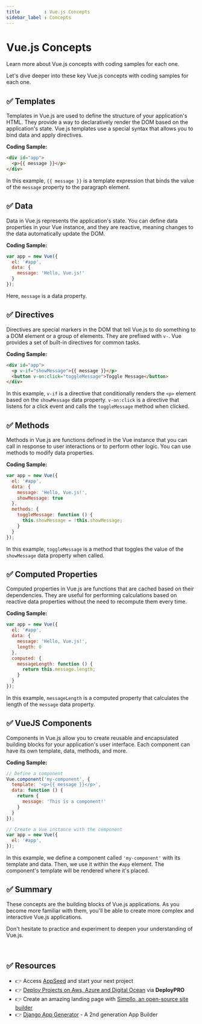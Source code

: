 ```yaml
---
title         : Vue.js Concepts
sidebar_label : Concepts
---
```


# Vue.js Concepts

<SubHeading>Learn more about Vue.js concepts with coding samples for each one.</SubHeading>

Let's dive deeper into these key Vue.js concepts with coding samples for each one.

## ✅ Templates

Templates in Vue.js are used to define the structure of your application's HTML. 
They provide a way to declaratively render the DOM based on the application's state. Vue.js templates use a special syntax that allows you to bind data and apply directives.

**Coding Sample:**

```html
<div id="app">
  <p>{{ message }}</p>
</div>
```

In this example, `{{ message }}` is a template expression that binds the value of the `message` property to the paragraph element.

## ✅ Data

Data in Vue.js represents the application's state. You can define data properties in your Vue instance, and they are reactive, meaning changes to the data automatically update the DOM.

**Coding Sample:**

```javascript
var app = new Vue({
  el: '#app',
  data: {
    message: 'Hello, Vue.js!'
  }
});
```

Here, `message` is a data property.

## ✅ Directives

Directives are special markers in the DOM that tell Vue.js to do something to a DOM element or a group of elements. They are prefixed with `v-`. Vue provides a set of built-in directives for common tasks.

**Coding Sample:**

```html
<div id="app">
  <p v-if="showMessage">{{ message }}</p>
  <button v-on:click="toggleMessage">Toggle Message</button>
</div>
```

In this example, `v-if` is a directive that conditionally renders the `<p>` element based on the `showMessage` data property. `v-on:click` is a directive that listens 
for a click event and calls the `toggleMessage` method when clicked.

## ✅ Methods

Methods in Vue.js are functions defined in the Vue instance that you can call in response to user interactions or to perform other logic. You can use methods to modify data properties.

**Coding Sample:**

```javascript
var app = new Vue({
  el: '#app',
  data: {
    message: 'Hello, Vue.js!',
    showMessage: true
  },
  methods: {
    toggleMessage: function () {
      this.showMessage = !this.showMessage;
    }
  }
});
```

In this example, `toggleMessage` is a method that toggles the value of the `showMessage` data property when called.

## ✅ Computed Properties

Computed properties in Vue.js are functions that are cached based on their dependencies. They are useful for performing calculations based on reactive data properties without the need to recompute them every time.

**Coding Sample:**

```javascript
var app = new Vue({
  el: '#app',
  data: {
    message: 'Hello, Vue.js!',
    length: 0
  },
  computed: {
    messageLength: function () {
      return this.message.length;
    }
  }
});
```

In this example, `messageLength` is a computed property that calculates the length of the `message` data property.

## ✅ VueJS Components

Components in Vue.js allow you to create reusable and encapsulated building blocks for your application's user interface. Each component can have its own template, data, methods, and more.

**Coding Sample:**

```javascript
// Define a component
Vue.component('my-component', {
  template: '<p>{{ message }}</p>',
  data: function () {
    return {
      message: 'This is a component!'
    }
  }
});

// Create a Vue instance with the component
var app = new Vue({
  el: '#app',
});
```

In this example, we define a component called `'my-component'` with its template and data. Then, we use it within the `#app` element. The component's template will be rendered where it's placed.

## ✅ Summary

These concepts are the building blocks of Vue.js applications. 
As you become more familiar with them, you'll be able to create more complex and interactive Vue.js applications. 

Don't hesitate to practice and experiment to deepen your understanding of Vue.js.

<br />

## ✅ Resources 

- 👉 Access [AppSeed](https://appseed.us/) and start your next project
- 👉 [Deploy Projects on Aws, Azure and Digital Ocean](https://www.docs.deploypro.dev/) via **DeployPRO**
- 👉 Create an amazing landing page with [Simpllo, an open-source site builder](https://www.simpllo.com/)
- 👉 [Django App Generator](https://app-generator.dev/django/) - A 2nd generation App Builder
